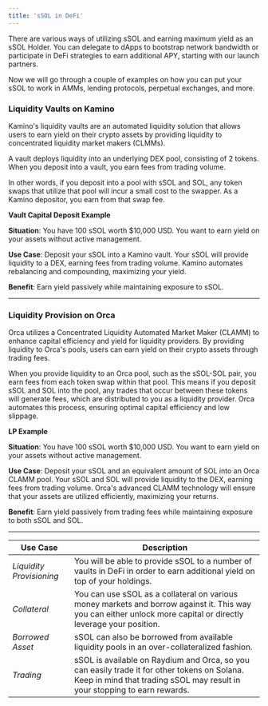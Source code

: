 ```yaml
---
title: 'sSOL in DeFi'
---
```

There are various ways of utilizing sSOL and earning maximum yield as an sSOL Holder. You can delegate to dApps to bootstrap network bandwidth or participate in DeFi strategies to earn additional APY, starting with our launch partners.

Now we will go through a couple of examples on how you can put your sSOL to work in AMMs, lending protocols, perpetual exchanges, and more.

### Liquidity Vaults on Kamino

Kamino's liquidity vaults are an automated liquidity solution that allows users to earn yield on their crypto assets by providing liquidity to concentrated liquidity market makers (CLMMs).

A vault deploys liquidity into an underlying DEX pool, consisting of 2 tokens. When you deposit into a vault, you earn fees from trading volume.

In other words, if you deposit into a pool with sSOL and SOL, any token swaps that utilize that pool will incur a small cost to the swapper. As a Kamino depositor, you earn from that swap fee.

**Vault Capital Deposit Example**

**Situation**: You have 100 sSOL worth $10,000 USD. You want to earn yield on your assets without active management.

**Use Case**: Deposit your sSOL into a Kamino vault. Your sSOL will provide liquidity to a DEX, earning fees from trading volume. Kamino automates rebalancing and compounding, maximizing your yield.

**Benefit**: Earn yield passively while maintaining exposure to sSOL.

***


### Liquidity Provision on Orca

Orca utilizes a Concentrated Liquidity Automated Market Maker (CLAMM) to enhance capital efficiency and yield for liquidity providers. By providing liquidity to Orca's pools, users can earn yield on their crypto assets through trading fees.

When you provide liquidity to an Orca pool, such as the sSOL-SOL pair, you earn fees from each token swap within that pool. This means if you deposit sSOL and SOL into the pool, any trades that occur between these tokens will generate fees, which are distributed to you as a liquidity provider. Orca automates this process, ensuring optimal capital efficiency and low slippage.

**LP Example**

**Situation**: You have 100 sSOL worth $10,000 USD. You want to earn yield on your assets without active management.

**Use Case**: Deposit your sSOL and an equivalent amount of SOL into an Orca CLAMM pool. Your sSOL and SOL will provide liquidity to the DEX, earning fees from trading volume. Orca's advanced CLAMM technology will ensure that your assets are utilized efficiently, maximizing your returns.

**Benefit**: Earn yield passively from trading fees while maintaining exposure to both sSOL and SOL.

***


| **Use Case**                        | **Description**                                                                                                                                                            |
| ----------------------------------- | -------------------------------------------------------------------------------------------------------------------------------------------------------------------------- |
| _Liquidity Provisioning_            | You will be able to provide sSOL to a number of vaults in DeFi in order to earn additional yield on top of your holdings.                                                  |
| _Collateral_    | You can use sSOL as a collateral on various money markets and borrow against it. This way you can either unlock more capital or directly leverage your position.           |
| _Borrowed Asset_  | sSOL can also be borrowed from available liquidity pools in an over-collateralized fashion.                                                                                |
| _Trading_       | sSOL is available on Raydium and Orca, so you can easily trade it for other tokens on Solana. Keep in mind that trading sSOL may result in your stopping to earn rewards.  |